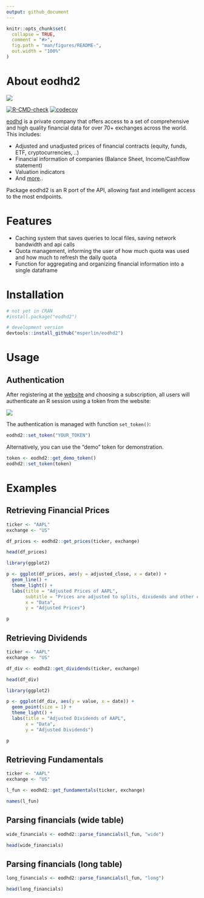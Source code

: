 ```yaml
---
output: github_document
---
```


<!-- README.md is generated from README.Rmd. Please edit that file -->

```r
knitr::opts_chunk$set(
  collapse = TRUE,
  comment = "#>",
  fig.path = "man/figures/README-",
  out.width = "100%"
)
```

# About eodhd2

![](inst/extdata/figs/website-eodhd.png)

<!-- badges: start -->
[![R-CMD-check](https://github.com/msperlin/eodhd2/actions/workflows/R-CMD-check.yaml/badge.svg)](https://github.com/msperlin/eodhd2/actions/workflows/R-CMD-check.yaml)
[![codecov](https://codecov.io/github/msperlin/eodhd2/graph/badge.svg?token=9Y5GNHALC4)](https://codecov.io/github/msperlin/eodhd2)
<!-- badges: end -->

[eodhd](https://eodhd.com/) is a private company that offers access to a set of comprehensive and high quality financial data for over 70+ exchanges across the world. This includes:

* Adjusted and unadjusted prices of financial contracts (equity, funds, ETF, cryptocurrencies, ..)
* Financial information of companies (Balance Sheet, Income/Cashflow statement)
* Valuation indicators
* And [more](https://eodhd.com/)..

Package eodhd2 is an R port of the API, allowing fast and intelligent access to the most endpoints. 

# Features

- Caching system that saves queries to local files, saving network bandwidth and api calls
- Quota management, informing the user of how much quota was used and how much to refresh the daily quota
- Function for aggregating and organizing financial information into a single dataframe


# Installation

```r
# not yet in CRAN
#install.package("eodhd2")

# development version
devtools::install_github("msperlin/eodhd2")
```

# Usage

## Authentication

After registering at the [website](https://eodhd.com/) and choosing a subscription, all users will authenticate an R session using a token from the website:

![](inst/extdata/figs/token.png)

The authentication is managed with function `set_token()`:

```r
eodhd2::set_token("YOUR_TOKEN")
```

Alternatively, you can use the "demo" token for demonstration.

```r
token <- eodhd2::get_demo_token()
eodhd2::set_token(token)
```

# Examples

## Retrieving Financial Prices

```r
ticker <- "AAPL"
exchange <- "US"

df_prices <- eodhd2::get_prices(ticker, exchange)

head(df_prices)
```

```r
library(ggplot2)

p <- ggplot(df_prices, aes(y = adjusted_close, x = date)) + 
  geom_line() + 
  theme_light() + 
  labs(title = "Adjusted Prices of AAPL",
       subtitle = "Prices are adjusted to splits, dividends and other corporate events",
       x = "Data",
       y = "Adjusted Prices")

p
```

## Retrieving Dividends

```r
ticker <- "AAPL"
exchange <- "US"

df_div <- eodhd2::get_dividends(ticker, exchange)

head(df_div)
```

```r
library(ggplot2)

p <- ggplot(df_div, aes(y = value, x = date)) + 
  geom_point(size = 1) + 
  theme_light() + 
  labs(title = "Adjusted Dividends of AAPL",
       x = "Data",
       y = "Adjusted Dividends")

p
```

## Retrieving Fundamentals

```r
ticker <- "AAPL"
exchange <- "US"

l_fun <- eodhd2::get_fundamentals(ticker, exchange)

names(l_fun)
```

## Parsing financials (wide table)

```r
wide_financials <- eodhd2::parse_financials(l_fun, "wide")

head(wide_financials)
```

## Parsing financials (long table)

```r
long_financials <- eodhd2::parse_financials(l_fun, "long")

head(long_financials)
```
